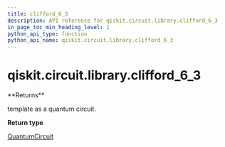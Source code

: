 ```yaml
---
title: clifford_6_3
description: API reference for qiskit.circuit.library.clifford_6_3
in_page_toc_min_heading_level: 1
python_api_type: function
python_api_name: qiskit.circuit.library.clifford_6_3
---
```


<span id="qiskit-circuit-library-clifford-6-3" />

# qiskit.circuit.library.clifford\_6\_3

<Function id="qiskit.circuit.library.clifford_6_3" isDedicatedPage={true} github="https://github.com/qiskit/qiskit/tree/stable/0.21/qiskit/circuit/library/templates/clifford/clifford_6_3.py" signature="clifford_6_3()">
  **Returns**

  template as a quantum circuit.

  **Return type**

  [QuantumCircuit](qiskit.circuit.QuantumCircuit "qiskit.circuit.QuantumCircuit")
</Function>

